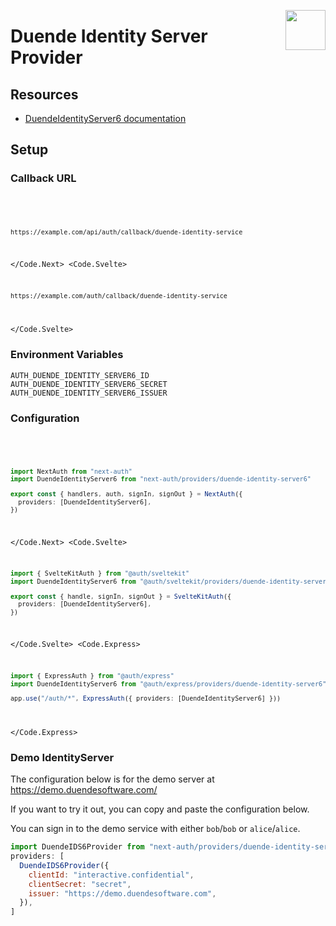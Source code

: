 
<img
  align="right"
  src="/img/providers/duende-identityserver6.svg"
  height="64"
  width="64"
/>

# Duende Identity Server Provider

## Resources

- [DuendeIdentityServer6 documentation](https://docs.duendesoftware.com/identityserver/v6)

## Setup

### Callback URL

<Code>
  <Code.Next>

```bash
https://example.com/api/auth/callback/duende-identity-service
```

  </Code.Next>
  <Code.Svelte>

```bash
https://example.com/auth/callback/duende-identity-service
```

  </Code.Svelte>
</Code>

### Environment Variables

```
AUTH_DUENDE_IDENTITY_SERVER6_ID
AUTH_DUENDE_IDENTITY_SERVER6_SECRET
AUTH_DUENDE_IDENTITY_SERVER6_ISSUER
```

### Configuration

<Code>
  <Code.Next>

```ts filename="/auth.ts"
import NextAuth from "next-auth"
import DuendeIdentityServer6 from "next-auth/providers/duende-identity-server6"

export const { handlers, auth, signIn, signOut } = NextAuth({
  providers: [DuendeIdentityServer6],
})
```

  </Code.Next>
  <Code.Svelte>

```ts filename="/src/auth.ts"
import { SvelteKitAuth } from "@auth/sveltekit"
import DuendeIdentityServer6 from "@auth/sveltekit/providers/duende-identity-server6"

export const { handle, signIn, signOut } = SvelteKitAuth({
  providers: [DuendeIdentityServer6],
})
```

  </Code.Svelte>
  <Code.Express>

```ts filename="/src/app.ts"
import { ExpressAuth } from "@auth/express"
import DuendeIdentityServer6 from "@auth/express/providers/duende-identity-server6"

app.use("/auth/*", ExpressAuth({ providers: [DuendeIdentityServer6] }))
```

  </Code.Express>
</Code>

### Demo IdentityServer

The configuration below is for the demo server at https://demo.duendesoftware.com/

If you want to try it out, you can copy and paste the configuration below.

You can sign in to the demo service with either `bob`/`bob` or `alice`/`alice`.

```js filename=pages/api/auth/[...nextauth].js
import DuendeIDS6Provider from "next-auth/providers/duende-identity-server6"
providers: [
  DuendeIDS6Provider({
    clientId: "interactive.confidential",
    clientSecret: "secret",
    issuer: "https://demo.duendesoftware.com",
  }),
]
```
